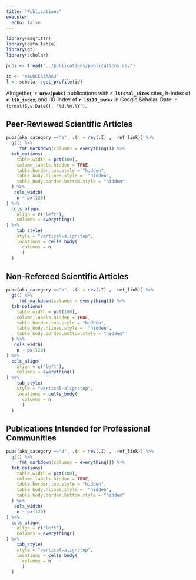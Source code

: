 ```yaml
---
title: "Publications"
execute:
  echo: false
---
```

  
```r
library(magrittr)
library(data.table)
library(gt)
library(scholar)

pubs <- fread("../publications/publications.csv")

id <- 'e1whCCAAAAAJ'
l <- scholar::get_profile(id)

```

Altogether, **`r nrow(pubs)`** publications with **`r l$total_cites`** cites, h-index of **`r l$h_index`**, and i10-index of **`r l$i10_index`** in Google Scholar. Date:  `r format(Sys.Date(), '%d.%m.%Y')`.

## Peer-Reviewed Scientific Articles

```r
pubs[aka_category =="a", .(n = rev(.I) ,  ref_link)] %>% 
  gt() %>% 
     fmt_markdown(columns = everything()) %>% 
  tab_options(
    table.width = pct(100),
    column_labels.hidden = TRUE,
    table.border.top.style = "hidden",
    table_body.hlines.style =  "hidden",
    table_body.border.bottom.style = "hidden"
  ) %>% 
   cols_width(
    n ~ px(120)
) %>% 
  cols_align(
    align = c("left"),
    columns = everything()
) %>% 
    tab_style(
    style = "vertical-align:top",
    locations = cells_body(
      columns = n
      )
  ) 

```

## Non-Refereed Scientific Articles

```r
pubs[aka_category =="b", .(n = rev(.I) ,  ref_link)] %>% 
  gt() %>% 
     fmt_markdown(columns = everything()) %>% 
  tab_options(
    table.width = pct(100),
    column_labels.hidden = TRUE,
    table.border.top.style = "hidden",
    table_body.hlines.style =  "hidden",
    table_body.border.bottom.style = "hidden"
  ) %>% 
   cols_width(
    n ~ px(120)
) %>% 
  cols_align(
    align = c("left"),
    columns = everything()
) %>% 
    tab_style(
    style = "vertical-align:top",
    locations = cells_body(
      columns = n
      )
  ) 


```

## Publications Intended for Professional Communities

```r
pubs[aka_category =="d", .(n = rev(.I) ,  ref_link)] %>% 
  gt() %>% 
     fmt_markdown(columns = everything()) %>% 
  tab_options(
    table.width = pct(100),
    column_labels.hidden = TRUE,
    table.border.top.style = "hidden",
    table_body.hlines.style =  "hidden",
    table_body.border.bottom.style = "hidden"
  ) %>% 
   cols_width(
    n ~ px(120)
) %>% 
  cols_align(
    align = c("left"),
    columns = everything()
) %>% 
    tab_style(
    style = "vertical-align:top",
    locations = cells_body(
      columns = n
      )
  ) 


```

